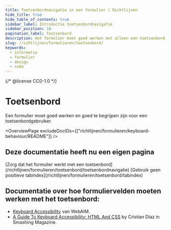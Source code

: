 ```yaml
---
title: Toetsenbordnavigatie in een formulier | Richtlijnen
hide_title: true
hide_table_of_contents: true
sidebar_label: Introductie toetsenbordnavigatie
sidebar_position: 10
pagination_label: Toetsenbord
description: Het formulier moet goed werken met alleen een toetsenbord, zonder gebruik te maken van een muis.
slug: /richtlijnen/formulieren/toetsenbord/
keywords:
  - informatie
  - formulier
  - design
  - code
---
```


{/* @license CC0-1.0 */}


# Toetsenbord

Een formulier moet goed werken en goed te begrijpen zijn voor een toetsenbordgebruiker.

<OverviewPage excludeDocIDs={["richtlijnen/formulieren/keyboard-behaviour/README"]} />

## Deze documentatie heeft nu een eigen pagina

<FragmentRedirect id="zorg-dat-het-formulier-werkt-met-een-toetsenbord">
  [Zorg dat het formulier werkt met een toetsenbord](/richtlijnen/formulieren/toetsenbord/toetsenbordnavigatie)
</FragmentRedirect>

<FragmentRedirect id="gebruik-geen-positieve-tabindex">
  [Gebruik geen positieve tabindex](/richtlijnen/formulieren/toetsenbord/tabindex)
</FragmentRedirect>

## Documentatie over hoe formuliervelden moeten werken met het toetsenbord:

- [Keyboard Accessibility](https://webaim.org/techniques/keyboard/) van WebAIM.
- [A Guide To Keyboard Accessibility: HTML And CSS](https://www.smashingmagazine.com/2022/11/guide-keyboard-accessibility-html-css-part1/) by Cristian Díaz in Smashing Magazine.

<FormFooterInfo />

